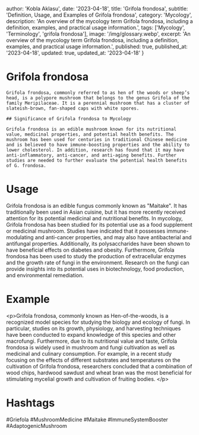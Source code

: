 
  author: 'Kobla Aklasu',
  date: '2023-04-18',
  title: 'Grifola frondosa',
  subtitle: 'Definition, Usage, and Examples of Grifola frondosa',
  category: 'Mycology',
  description: 'An overview of the mycology term Grifola frondosa, including a definition, examples, and practical usage information.',
  tags: ['Mycology', 'Terminology', 'grifola frondosa'],
  image: '/img/glossary.webp',
  excerpt: 'An overview of the mycology term Grifola frondosa, including a definition, examples, and practical usage information.',
  published: true,
  published_at: '2023-04-18',
  updated: true,
  updated_at: '2023-04-18'
}




# Grifola frondosa
    
    Grifola frondosa, commonly referred to as hen of the woods or sheep’s head, is a polypore mushroom that belongs to the genus Grifola of the family Meripilaceae. It is a perennial mushroom that has a cluster of slateish-brown, fan-shaped caps with white spores.
    
    ## Significance of Grifola frondosa to Mycology
    
    Grifola frondosa is an edible mushroom known for its nutritional value, medicinal properties, and potential health benefits. The mushroom has been used for centuries in traditional Chinese medicine and is believed to have immune-boosting properties and the ability to lower cholesterol. In addition, research has found that it may have anti-inflammatory, anti-cancer, and anti-aging benefits. Further studies are needed to further evaluate the potential health benefits of G. frondosa.

# Usage

Grifola frondosa is an edible fungus commonly known as "Maitake". It has traditionally been used in Asian cuisine, but it has more recently received attention for its potential medicinal and nutritional benefits. In mycology, Grifola frondosa has been studied for its potential use as a food supplement or medicinal mushroom. Studies have indicated that it possesses immune-modulating and anti-cancer properties, and may also have antibacterial and antifungal properties. Additionally, its polysaccharides have been shown to have beneficial effects on diabetes and obesity. Furthermore, Grifola frondosa has been used to study the production of extracellular enzymes and the growth rate of fungi in the environment. Research on the fungi can provide insights into its potential uses in biotechnology, food production, and environmental remediation.

# Example

&lt;p&gt;Grifola frondosa, commonly known as Hen-of-the-woods, is a recognized model species for studying the biology and ecology of fungi. In particular, studies on its growth, physiology, and harvesting techniques have been conducted to expand knowledge of this species and other macrofungi. Furthermore, due to its nutritional value and taste, Grifola frondosa is widely used in mushroom and fungi cultivation as well as medicinal and culinary consumption. For example, in a recent study focusing on the effects of different substrates and temperatures on the cultivation of Grifola frondosa, researchers concluded that a combination of wood chips, hardwood sawdust and wheat bran was the most beneficial for stimulating mycelial growth and cultivation of fruiting bodies. &lt;/p&gt;

# Hashtags

#Griefola #MushroomMedicine #Maitake #ImmuneSystemBooster #AdaptogenicMushroom

